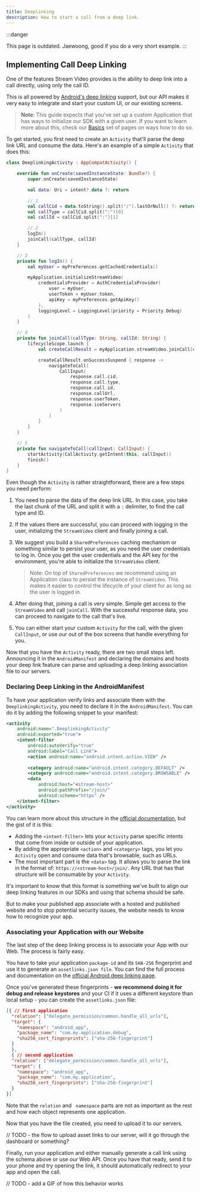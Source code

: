 ```yaml
---
title: Deeplinking
description: How to start a call from a deep link.
---
```


:::danger

This page is outdated. Jaewoong, good if you do a very short example.
:::

## Implementing Call Deep Linking

One of the features Stream Video provides is the ability to deep link into a call directly, using only the call ID.

This is all powered by [Android's deep linking](https://developer.android.com/training/app-links/deep-linking) support, but our API makes it very easy to integrate and start your custom UI, or our existing screens.

> **Note**: This guide expects that you've set up a custom Application that has ways to initialize our SDK with a given user. If you want to learn more about this, check our [Basics](TODO) set of pages on ways how to do so.

To get started, you first need to create an `Activity` that'll parse the deep link URL and consume the data. Here's an example of a simple `Activity` that does this:

```kotlin
class DeeplinkingActivity : AppCompatActivity() {

    override fun onCreate(savedInstanceState: Bundle?) {
        super.onCreate(savedInstanceState)

        val data: Uri = intent?.data ?: return

        // 1
        val callCid = data.toString().split("/").lastOrNull() ?: return
        val callType = callCid.split(":")[0]
        val callId = callCid.split(":")[1]

        // 2
        logIn()
        joinCall(callType, callId)
    }

    // 3
    private fun logIn() {
        val myUser = myPreferences.getCachedCredentials()

        myApplication.initializeStreamVideo(
            credentialsProvider = AuthCredentialsProvider(
                user = myUser,
                userToken = myUser.token,
                apiKey = myPreferences.getApiKey()
            ),
            loggingLevel = LoggingLevel(priority = Priority.Debug)
        )
    }

    // 4
    private fun joinCall(callType: String, callId: String) {
        lifecycleScope.launch {
            val createCallResult = myApplication.streamVideo.joinCall(callType, callId)

            createCallResult.onSuccessSuspend { response ->
                navigateToCall(
                    CallInput(
                        response.call.cid,
                        response.call.type,
                        response.call.id,
                        response.callUrl,
                        response.userToken,
                        response.iceServers
                    )
                )
            }
        }
    }

    // 5
    private fun navigateToCall(callInput: CallInput) {
        startActivity(CallActivity.getIntent(this, callInput))
        finish()
    }
}
```

Even though the `Activity` is rather straightforward, there are a few steps you need perform:

1. You need to parse the data of the deep link URL. In this case, you take the last chunk of the URL and split it with a `:` delimiter, to find the call type and ID.

2. If the values there are successful, you can proceed with logging in the user, initializing the `StreamVideo` client and finally joining a call.

3. We suggest you build a `SharedPreferences` caching mechanism or something similar to persist your user, as you need the user credentials to log in. Once you get the user credentials and the API key for the environment, you're able to initialize the `StreamVideo` client.

   > Note: On top of `SharedPreferences` we recommend using an Application class to persist the instance of `StreamVideo`. This makes it easier to control the lifecycle of your client for as long as the user is logged in.

4. After doing that, joining a call is very simple. Simple get access to the `StreamVideo` and call `joinCall`. With the successful response data, you can proceed to navigate to the call that's live.

5. You can either start your custom `Activity` for the call, with the given `CallInput`, or use our out of the box screens that handle everything for you.

Now that you have the `Activity` ready, there are two small steps left. Announcing it in the `AndroidManifest` and declaring the domains and hosts your deep link feature can parse and uploading a deep linking association file to our servers.

### Declaring Deep Linking in the AndroidManifest

To have your application verify links and associate them with the `DeeplinkingActivity`, you need to declare it in the `AndroidManifest`. You can do it by adding the following snippet to your manifest:

```xml
<activity
    android:name=".DeeplinkingActivity"
    android:exported="true">
    <intent-filter
        android:autoVerify="true" 
        android:label="Call Link">
        <action android:name="android.intent.action.VIEW" />
    
        <category android:name="android.intent.category.DEFAULT" />
        <category android:name="android.intent.category.BROWSABLE" />
        <data
            android:host="<stream-host>"
            android:pathPrefix="/join/"
            android:scheme="https" />
    </intent-filter>
</activity>
```

You can learn more about this structure in the [official documentation](https://developer.android.com/training/app-links/deep-linking), but the gist of it is this:

* Adding the `<intent-filter>` lets your `Activity` parse specific intents that come from inside or outside of your application.
* By adding the appropriate `<action>` and `<category>` tags, you let you `Activity` open and consume data that's browsable, such as URLs.
* The most important part is the `<data>` tag. It allows you to parse the link in the format of: `https://<stream-host>/join/`. Any URL that has that structure will be consumable by your `Activity`.

It's important to know that this format is something we've built to align our deep linking features in our SDKs and using that schema should be safe.

But to make your published app associate with a hosted and published website and to stop potential security issues, the website needs to know how to recognize your app.

### Associating your Application with our Website

The last step of the deep linking process is to associate your App with our Web. The process is fairly easy.

You have to take your application `package-id` and its `SHA-256` fingerprint and use it to generate an `assetlinks.json file`. You can find the full process and documentation on the [official Android deep linking page](https://developer.android.com/training/app-links/verify-android-applinks#web-assoc).

Once you've generated these fingerprints - **we recommend doing it for debug and release** **keystores** and your CI if it uses a different keystore than local setup - you can create the `assetlinks.json` file:

```json
[{ // first application
  "relation": ["delegate_permission/common.handle_all_urls"],
  "target": {
    "namespace": "android_app",
    "package_name": "com.my.application.debug",
    "sha256_cert_fingerprints": ["sha-256-fingerprint"]
  }
  },
  { // second application
  "relation": ["delegate_permission/common.handle_all_urls"],
  "target": {
    "namespace": "android_app",
    "package_name": "com.my.application",
    "sha256_cert_fingerprints": ["sha-256-fingerprint"]
  }
}]
```

Note that the `relation` and ` namespace` parts are not as important as the rest and how each object represents one application.

Now that you have the file created, you need to upload it to our servers.

// TODO - the flow to upload asset links to our server, will it go through the dashboard or something?

Finally, run your application and either manually generate a call link using the schema above or use our Web API. Once you have that ready, send it to your phone and try opening the link, it should automatically redirect to your app and open the call.

// TODO - add a GIF of how this behavior works
